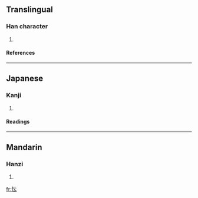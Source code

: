 ==Translingual==
===Han character===
{{Han char|rn=61|rad=心|as=04|sn=7|four=|canj=心一一戈 (PMMI)}}
# {{defn|Han|sort=心04}}
====References====
{{Han ref|kx=0378.220|dkj=10391|dj=0706.220|hdz=42275.120|uh=5FF6|ud=24566}}
----
==Japanese==
===Kanji===
{{ja-kanji|grade=|rs=心04}}
# {{defn|Japanese}} 
====Readings====
{{ja-readings|on=[[こん]] (kon), [[ごん]] (gon), [[うん]] (un)|kun=[[もだえる]] (modaeru), [[まよう]] (mayou)}}
----
==Mandarin==
===Hanzi===
{{cmn-hanzi|pin=[[hún]] ([[hun2]])|wg=hun<sup>2</sup>}}
# {{defn|Mandarin}}

[[fr:忶]]